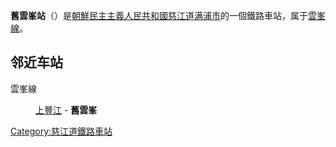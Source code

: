 {{朝鮮半島車站資訊
|公司色 = red
|文字色 = 
|站名 = 舊雲峯站
|圖片 = Factory in DPRK.jpg
|pxl = 
|圖片說明 =
|前一站 = [[上丰江站|上丰江]]
|前一站距離 = 
|後一站距離 = 
|後一站 = 
|所屬路線 = [[雲峯線|雲峯線]]
|距離 = 
|起點站 = [[上丰江站|上丰江]]
|諺文 = 구운봉역
|朝鮮漢字 = 舊雲峯驛
|文觀部式 = 
|馬-賴式 = Kuunbong-yŏk
|副站名 = 
|車站編號 = 
|停站路線數 = 
|所屬公司 = [[朝鮮民主主義人民共和國鐵道省|朝鮮民主主義人民共和國鐵道省]]
|所在地 =[[慈江道|慈江道]][[慈城郡|慈城郡]]
|車站構造 = 地面车站
|月台配置 = 
|啟用年月日 =
|廢站年月日 = 
|上下車人次 = 
|統計年度 = 
|轉車 = 
|備註 = 
|全寬備註 = 
}}

'''舊雲峯站'''（{{kor|名=北|諺=구운봉역|漢=舊雲峯驛|羅=Kuunbong yŏk|f=y}}）是[[朝鮮民主主義人民共和國|朝鮮民主主義人民共和國]][[慈江道|慈江道]][[满浦市|满浦市]]的一個鐵路車站，属于[[雲峯線|雲峯線]]。

==邻近车站==
雲峯線
:[[上丰江站|上豐江]] - '''舊雲峯'''

{{朝鲜铁路小作品}}

{{雲峯線}}

[[Category:慈江道鐵路車站|Category:慈江道鐵路車站]]